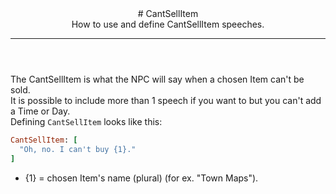 <header>
  # CantSellItem
  <br/>
  How to use and define CantSellItem speeches.

  ---
</header>

The CantSellItem is what the NPC will say when a chosen Item can't be sold.
<br/>
It is possible to include more than 1 speech if you want to but you can't add a Time or Day.
<br/>
Defining `CantSellItem` looks like this:
<br/>
```ruby
CantSellItem: [
  "Oh, no. I can't buy {1}."
]
```
- \{1\} = chosen Item's name (plural) (for ex. "Town Maps").

<ImageWithCaption src="/images/documentation/poke-market/CantSellItem.png" caption="CantSellItem"/>